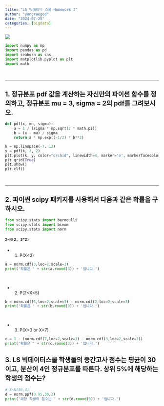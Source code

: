 ```yaml
---
title: "LS 빅데이터 스쿨 Homework 3"
author: "yongraegod"
date: "2024-07-25"
categories: [bigdata]
---
```


![](damgom.gif)

```python
import numpy as np
import pandas as pd
import seaborn as sns
import matplotlib.pyplot as plt
import math
```
</br>

---

## 1.  정규분포 pdf 값을 계산하는 자신만의 파이썬 함수를 정의하고, 정규분포 mu = 3, sigma = 2의 pdf를 그려보시오.
```python
def pdf(x, mu, sigma):
    a = 1 / (sigma * np.sqrt(2 * math.pi))
    b = (x - mu) / sigma
    return a * np.exp((-1/2) * b**2)
```

```python
k = np.linspace(-7, 13)
y = pdf(k, 3, 2)
plt.plot(k, y, color="orchid", linewidth=4, marker='o', markerfacecolor = 'aqua')
plt.grid(True)
plt.show()
plt.clf()
```
</br>

---

## 2. 파이썬 scipy 패키지를 사용해서 다음과 같은 확률을 구하시오.

```python
from scipy.stats import bernoulli
from scipy.stats import binom
from scipy.stats import norm
```

#### `X~N(2, 3^2)`
- 1) P(X<3)
```python
a = norm.cdf(3,loc=2,scale=3)
print('확률은 ' + str(a.round(3)) + '입니다.')
```
</br>

- 2) P(2<X<5)
```python
b = norm.cdf(5,loc=2,scale=3) - norm.cdf(2,loc=2,scale=3)
print('확률은 ' + str(b.round(3)) + '입니다.')
```
</br>

- 3) P(X<3 or X>7)
```python
c = 1 - (norm.cdf(7,loc=2,scale=3) - norm.cdf(3,loc=2,scale=3))
print('확률은 ' + str(c.round(3)) + '입니다.')
```


## 3. LS 빅데이터스쿨 학생들의 중간고사 점수는 평균이 30이고, 분산이 4인 정규분포를 따른다. 상위 5%에 해당하는 학생의 점수는?
```python
# X~N(30,4)
d = norm.ppf(0.95,30,2)
print('해당 학생의 점수는 ' + str(d.round(3)) + '입니다.')
```

